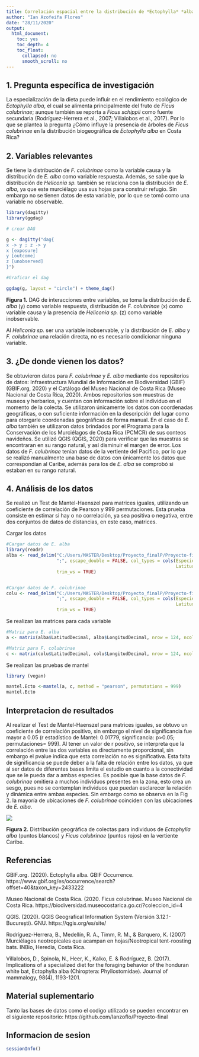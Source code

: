 ```yaml
---
title: Correlación espacial entre la distribución de *Ectophylla* *alba* y *Ficus* *colubrinae* en el Caribe de Costa Rica
author: "Ian Azofeifa Flores"
date: "28/11/2020"
output:
  html_document:
    toc: yes
    toc_depth: 4
    toc_float:
      collapsed: no
      smooth_scroll: no
---
```


## 1. Pregunta específica de investigación

La especialización de la dieta puede influir en el rendimiento ecológico de *Ectophylla alba*, el cual se alimenta principalmente del fruto de *Ficus colubrinae*; aunque también se reporta a *Ficus schippii* como fuente secundaria (Rodríguez-Herrera et al., 2007; Villalobos et al., 2017). Por lo que se plantea la pregunta ¿Cómo influye la presencia de árboles de *Ficus colubrinae* en la distribución biogeográfica de *Ectophylla alba* en Costa Rica?


## 2. Variables relevantes

Se tiene la distribución de *F. colubrinae* como la variable causa y la distribución de *E. alba* como variable respuesta. Además, se sabe que la distribución de *Heliconia sp.* también se relaciona con la distribución de *E. alba*, ya que este murciélago usa sus hojas para construir refugio. Sin embargo no se tienen datos de esta variable, por lo que se tomó como una variable no observable.

```r
library(dagitty)
library(ggdag)

# crear DAG

g <- dagitty("dag{
x -> y ; z -> y
x [exposure]
y [outcome]
z [unobserved]
}")

#Graficar el dag

ggdag(g, layout = "circle") + theme_dag()

```



**Figura 1.** DAG de interacciones entre variables, se toma la distribución de *E. alba* (y) como variable respuesta, distribución de *F. colubrinae* (x) como variable causa y la presencia de *Heliconia sp.* (z) como variable inobservable. 

Al *Heliconia sp.* ser una variable inobservable, y la distribución de *E. alba* y *F. colubrinae* una relación directa, no es necesario condicionar ninguna variable.

## 3. ¿De donde vienen los datos?

Se obtuvieron datos para *F. colubrinae* y *E. alba* mediante dos repositorios de datos: Infraestructura Mundial de Información en Biodiversidad (GBIF) (GBIF.org, 2020) y el Catálogo del Museo Nacional de Costa Rica (Museo Nacional de Costa Rica, 2020). Ambos repositorios son muestras de museos y herbarios, y cuentan con información sobre el individuo en el momento de la colecta. Se utilizaron únicamente los datos con coordenadas geográficas, o con suficiente información en la descripción del lugar como para otorgarle coordenadas geográficas de forma manual. En el caso de *E. alba* también se utilizaron datos brindados por el Programa para la Conservación de los Murciélagos de Costa Rica (PCMCR) de sus conteos navideños. Se utilizó QGIS (QGIS, 2020) para verificar que las muestras se encontraran en su rango natural, y así disminuir el margen de error. Los datos de *F. colubrinae* tenían datos de la vertiente del Pacifico, por lo que se realizó manualmente una base de datos con únicamente los datos que correspondían al Caribe, además para los de *E. alba* se comprobó si estaban en su rango natural.


## 4. Análisis de los datos

Se realizó un Test de Mantel-Haenszel para matrices iguales, utilizando un coeficiente de correlación de Pearson y 999 permutaciones. Esta prueba consiste en estimar si hay o no correlación, ya sea positiva o negativa, entre dos conjuntos de datos de distancias, en este caso, matrices.


Cargar los datos
```r
#Cargar datos de E. alba
library(readr)
alba <- read_delim("C:/Users/MASTER/Desktop/Proyecto_finalP/Proyecto-final/R/E.alba.csv", 
                   ";", escape_double = FALSE, col_types = cols(Especie = col_factor(levels = c("Ectophylla_alba")), 
                                                                LatitudDecimal = col_number(), LongitudDecimal = col_number()), 
                   trim_ws = TRUE)


#Cargar datos de F. colubrinae
colu <- read_delim("C:/Users/MASTER/Desktop/Proyecto_finalP/Proyecto-final/R/F.colubrinae.csv", 
                   ";", escape_double = FALSE, col_types = cols(Especie = col_factor(levels = c("Ficus_colubrinae")), 
                                                                LatitudDecimal = col_number(), LongitudDecimal = col_number()), 
                   trim_ws = TRUE)
```

Se realizan las matrices para cada variable
```r
#Matriz para E. alba
a <- matrix(alba$LatitudDecimal, alba$LongitudDecimal, nrow = 124, ncol = 124)

#Matriz para F. colubrinae
c <- matrix(colu$LatitudDecimal, colu$LongitudDecimal, nrow = 124, ncol = 124)
```

Se realizan las pruebas de mantel 

```r
library (vegan)

mantel.Ecto <-mantel(a, c, method = "pearson", permutations = 999)
mantel.Ecto

```

## Interpretacion de resultados

Al realizar el Test de Mantel-Haenszel para matrices iguales, se obtuvo un coeficiente de correlación positivo, sin embargo el nivel de significancia fue mayor a 0.05 (r estadístico de Mantel: 0.01779, significancia: p>0.05; permutaciones= 999). Al tener un valor de r positivo, se interpreta que la correlación entre las dos variables es directamente proporcional, sin embargo el pvalue indica que esta correlación no es significativa. Esta falta de significancia se puede deber a la falta de relación entre los datos, ya que al ser datos de diferentes bases limita el estudio en cuanto a la conectividad que se le pueda dar a ambas especies. Es posible que la base datos de *F. colubrinae* omitiera a muchos individuos presentes en la zona, esto crea un sesgo, pues no se contemplan individuos que puedan esclarecer la relación y dinámica entre ambas especies. Sin embargo como se observa en la Fig 2. la mayoría de ubicaciones de *F. colubrinae* coinciden con las ubicaciones de *E. alba*.

![](distribucion.jpg)

**Figura 2.** Distribución geográfica de colectas para individuos de *Ectophylla alba* (puntos blancos) y *Ficus colubrinae* (puntos rojos) en la vertiente Caribe.



## Referencias

GBIF.org. (2020). Ectophylla alba. GBIF Occurrence. https://www.gbif.org/es/occurrence/search?offset=40&taxon_key=2433222

Museo Nacional de Costa Rica. (2020. Ficus colubrinae. Museo Nacional de Costa Rica. https://biodiversidad.museocostarica.go.cr/?coleccion_id=4

QGIS. (2020). QGIS Geografical Information System (Versión 3.12.1-București). GNU. https://qgis.org/es/site/

Rodríguez-Herrera, B., Medellín, R. A., Timm, R. M., & Barquero, K. (2007) Murciélagos neotropicales que acampan en hojas/Neotropical tent-roosting bats. INBio, Heredia, Costa Rica.

Villalobos, D., Spinola, N., Heer, K., Kalko, E. & Rodríguez, B. (2017). Implications of a specialized diet for the foraging behavior of the honduran white bat, Ectophylla alba (Chiroptera: Phyllostomidae). Journal of mammalogy, 98(4), 1193-1201.



## Material suplementario

Tanto las bases de datos como el codigo utilizado se pueden encontrar en el siguiente repositorio: https://github.com/Ianzoflo/Proyecto-final

## Informacion de sesion

```r
sessionInfo()
```